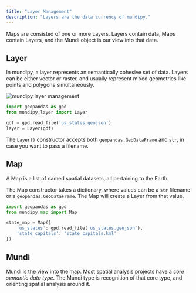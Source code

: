 ```yaml
---
title: "Layer Management"
description: "Layers are the data currency of mundipy."
---
```


Maps are consisted of one or more Layers. Layers contain data, Maps contain
Layers, and the Mundi object is our view into that data.

## Layer

In mundipy, a layer represents an semantically cohesive set of data. Layers
can be either vector or raster, and usually represent mixed geometries like
points and polygons simultaneously.

<Frame>
  <img src="graphics/layers.svg" alt="mundipy layer management" title="mundipy layer management" />
</Frame>

```python layers.py
import geopandas as gpd
from mundipy.layer import Layer

gdf = gpd.read_file('us_states.geojson')
layer = Layer(gdf)
```

<Tip>The `Layer()` constructor accepts both `geopandas.GeoDataFrame` and `str`, in case you want to pass a filename.</Tip>

## Map

A Map is a list of named spatial datasets, all pertaining to the Earth.

The Map constructor takes a dictionary, where values can be a `str` filename or
a `geopandas.GeoDataFrame`. The Map will create a Layer from that value.

```python map.py
import geopandas as gpd
from mundipy.map import Map

state_map = Map({
	'us_states': gpd.read_file('us_states.geojson'),
	'state_capitals': 'state_capitals.kml'
})
```

## Mundi

Mundi is the view into the map. Most spatial analysis projects have a *core semantic data type*.
The Mundi type is recognition of that core type, and orienting spatial analysis around it.


